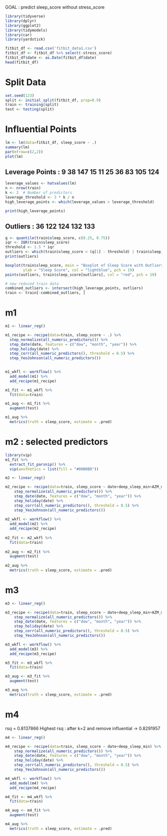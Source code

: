 
GOAL : predict sleep_score without stress_score

```r
library(tidyverse)
library(dplyr)
library(ggplot2)
library(tidymodels)
library(car)
library(yardstick)
```

```r
fitbit_df <- read.csv('fitbit_data1.csv')
fitbit_df <- fitbit_df %>% select(-stress_score)
fitbit_df$date <- as.Date(fitbit_df$date)
head(fitbit_df)
```

# Split Data
```r
set.seed(123)
split <- initial_split(fitbit_df, prop=0.9)
train <- training(split)
test <- testing(split)
```


# Influential Points
```r
lm <- lm(data=fitbit_df, sleep_score ~ .)
summary(lm)
par(mfrow=c(2,2))
plot(lm)
```

## Leverage Points :   9  38 147  15  11 25  36  83 105 124 
```r
leverage_values <- hatvalues(lm)
n <- nrow(train)
k <- 2  # Number of predictors
leverage_threshold <- 3 * k / n
high_leverage_points <- which(leverage_values > leverage_threshold)

print(high_leverage_points)
```

## Outliers : 36 122 124 132 133
```r
q <- quantile(train$sleep_score, c(0.25, 0.75))
iqr <- IQR(train$sleep_score)
threshold <- 1.5 * iqr
outliers <- which(train$sleep_score < (q[1] - threshold) | train$sleep_score > (q[2] + threshold))
print(outliers)

boxplot(train$sleep_score, main = "Boxplot of Sleep Score with Outliers",
        ylab = "Sleep Score", col = "lightblue", pch = 19)
points(outliers, train$sleep_score[outliers], col = "red", pch = 19)
```

```r
# new reduced train data
combined_outliers <- intersect(high_leverage_points, outliers)
train <- train[-combined_outliers, ]
```



# m1
```r
m1 <- linear_reg()

m1_recipe <- recipe(data=train, sleep_score ~ .) %>%
  step_normalize(all_numeric_predictors()) %>%
  step_date(date, features = c("dow", "month", "year")) %>%
  step_holiday(date) %>%
  step_corr(all_numeric_predictors(), threshold = 0.5) %>%
  step_YeoJohnson(all_numeric_predictors()) 
  

m1_wkfl <- workflow() %>%
  add_model(m1) %>%
  add_recipe(m1_recipe)

m1_fit <- m1_wkfl %>%
  fit(data=train)

m1_aug <- m1_fit %>% 
  augment(test) 

m1_aug %>% 
  metrics(truth = sleep_score, estimate = .pred)
```

# m2 : selected predictors
```r
library(vip)
m1_fit %>%
  extract_fit_parsnip() %>%
  vip(aesthetics = list(fill = "#00B0B9"))
```

```r
m2 <- linear_reg()

m2_recipe <- recipe(data=train, sleep_score ~ date+deep_sleep_min+AZM_minutes+o2_avg+resting_heart_rate) %>%
    step_normalize(all_numeric_predictors()) %>%
    step_date(date, features = c("dow", "month", "year")) %>%
    step_holiday(date) %>%
    step_corr(all_numeric_predictors(), threshold = 0.5) %>%
    step_YeoJohnson(all_numeric_predictors()) 
  
m2_wkfl <- workflow() %>%
  add_model(m2) %>%
  add_recipe(m2_recipe)
  
m2_fit <- m2_wkfl %>%
  fit(data=train)
  
m2_aug <- m2_fit %>% 
  augment(test) 
  
m2_aug %>% 
  metrics(truth = sleep_score, estimate = .pred)
```

# m3
```r
m3 <- linear_reg()

m3_recipe <- recipe(data=train, sleep_score ~ date+deep_sleep_min+AZM_minutes) %>%
    step_normalize(all_numeric_predictors()) %>%
    step_date(date, features = c("dow", "month", "year")) %>%
    step_holiday(date) %>%
    step_corr(all_numeric_predictors(), threshold = 0.5) %>%
    step_YeoJohnson(all_numeric_predictors()) 

m3_wkfl <- workflow() %>%
  add_model(m3) %>%
  add_recipe(m3_recipe)

m3_fit <- m3_wkfl %>%
  fit(data=train)

m3_aug <- m3_fit %>%
  augment(test)

m3_aug %>% 
  metrics(truth = sleep_score, estimate = .pred)
```

# m4
rsq = 0.8137866	
Highest rsq : after k=2 and remove influential -> 0.8291957	
```r
m4 <- linear_reg()

m4_recipe <- recipe(data=train, sleep_score ~ date+deep_sleep_min) %>%
    step_normalize(all_numeric_predictors()) %>%
    step_date(date, features = c("dow", "month", "year")) %>%
    step_holiday(date) %>%
    step_corr(all_numeric_predictors(), threshold = 0.5) %>%
    step_YeoJohnson(all_numeric_predictors()) 

m4_wkfl <- workflow() %>%
  add_model(m4) %>%
  add_recipe(m4_recipe)

m4_fit <- m4_wkfl %>%
  fit(data=train)

m4_aug <- m4_fit %>%
  augment(test)

m4_aug %>% 
  metrics(truth = sleep_score, estimate = .pred)
```
